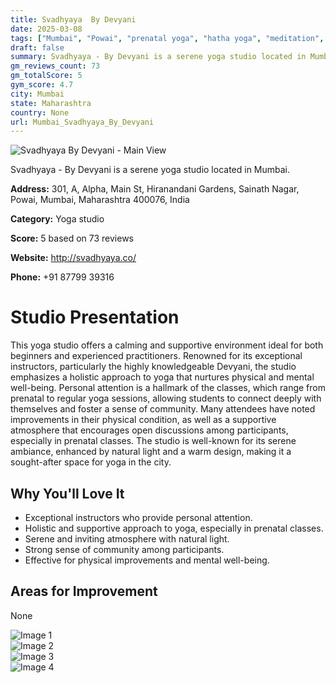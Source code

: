 ```yaml
---
title: Svadhyaya  By Devyani
date: 2025-03-08
tags: ["Mumbai", "Powai", "prenatal yoga", "hatha yoga", "meditation", "community", "atmosphere", "Mumbai"]  
draft: false
summary: Svadhyaya - By Devyani is a serene yoga studio located in Mumbai.
gm_reviews_count: 73
gm_totalScore: 5
gym_score: 4.7
city: Mumbai
state: Maharashtra
country: None
url: Mumbai_Svadhyaya_By_Devyani
---
```


<div className="aspect-[16/9] relative my-8">
  <img 
    src="https://lh5.googleusercontent.com/p/AF1QipOD8iAP3a7Xbg0SXZxcm4_RbmCSLTWVX2bnua07=w1920-h1080-k-no"
    alt="Svadhyaya  By Devyani - Main View"
    className="object-cover absolute inset-0 w-full h-full rounded-lg"
  />
</div>

Svadhyaya - By Devyani is a serene yoga studio located in Mumbai.

**Address:** 301, A, Alpha, Main St, Hiranandani Gardens, Sainath Nagar, Powai, Mumbai, Maharashtra 400076, India

**Category:** Yoga studio

**Score:** 5 based on 73 reviews

**Website:** http://svadhyaya.co/

**Phone:** +91 87799 39316

# Studio Presentation

This yoga studio offers a calming and supportive environment ideal for both beginners and experienced practitioners. Renowned for its exceptional instructors, particularly the highly knowledgeable Devyani, the studio emphasizes a holistic approach to yoga that nurtures physical and mental well-being. Personal attention is a hallmark of the classes, which range from prenatal to regular yoga sessions, allowing students to connect deeply with themselves and foster a sense of community. Many attendees have noted improvements in their physical condition, as well as a supportive atmosphere that encourages open discussions among participants, especially in prenatal classes. The studio is well-known for its serene ambiance, enhanced by natural light and a warm design, making it a sought-after space for yoga in the city.

## Why You'll Love It

- Exceptional instructors who provide personal attention.
- Holistic and supportive approach to yoga, especially in prenatal classes.
- Serene and inviting atmosphere with natural light.
- Strong sense of community among participants.
- Effective for physical improvements and mental well-being.

## Areas for Improvement

None

<div className="grid grid-cols-1 xl:grid-cols-2 gap-4 my-8">
<div className="aspect-[4/3] relative"><img src="https://lh3.googleusercontent.com/p/AF1QipO-M8qQx3OpWIZub7jcwqS8fBQj9BRxBJvpmlcf=w1920-h1080-k-no" alt="Image 1" className="object-cover absolute inset-0 w-full h-full rounded-lg" /></div>
<div className="aspect-[4/3] relative"><img src="https://lh5.googleusercontent.com/p/AF1QipO29SJg7B2ja0e3W7D7vfLQ_HAbY8QCt4hrWZ6B=w1920-h1080-k-no" alt="Image 2" className="object-cover absolute inset-0 w-full h-full rounded-lg" /></div>
<div className="aspect-[4/3] relative"><img src="https://lh5.googleusercontent.com/p/AF1QipMt3aXuXpHNXQKAcm_MLvJtzo-J-lPJFvpJw-Eb=w1920-h1080-k-no" alt="Image 3" className="object-cover absolute inset-0 w-full h-full rounded-lg" /></div>
<div className="aspect-[4/3] relative"><img src="https://lh5.googleusercontent.com/p/AF1QipMfSZA3PYmJILDz6TBrZK8iQ5aVtCdLOh_HVtIv=w1920-h1080-k-no" alt="Image 4" className="object-cover absolute inset-0 w-full h-full rounded-lg" /></div>
</div>